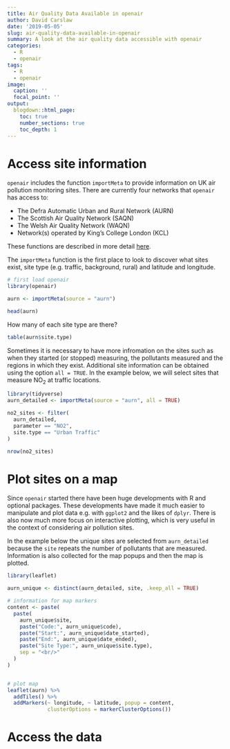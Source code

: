 ```yaml
---
title: Air Quality Data Available in openair
author: David Carslaw
date: '2019-05-05'
slug: air-quality-data-available-in-openair
summary: A look at the air quality data accessible with openair
categories:
  - R
  - openair
tags: 
  - R
  - openair
image:
  caption: ''
  focal_point: ''
output:
  blogdown::html_page:
    toc: true
    number_sections: true
    toc_depth: 1
---
```


# Access site information

`openair` includes the function `importMeta` to provide information on UK air pollution monitoring sites. There are currently four networks that `openair` has access to:

- The Defra Automatic Urban and Rural Network (AURN)
- The Scottish Air Quality Network (SAQN)
- The Welsh Air Quality Network (WAQN)
- Network(s) operated by King's College London (KCL)

These functions are described in more detail [here](http://davidcarslaw.github.io/openair/reference/index.html).

The `importMeta` function is the first place to look to discover what sites exist, site type (e.g. traffic, background, rural) and latitude and longitude.

```r
# first load openair
library(openair)

aurn <- importMeta(source = "aurn")

head(aurn)
```

How many of each site type are there?

```r
table(aurn$site.type)
```

Sometimes it is necessary to have more infromation on the sites such as when they started (or stopped) measuring, the pollutants measured and the regions in which they exist. Additional site information can be obtained using the option `all = TRUE`. In the example below, we will select sites that measure NO~2~ at traffic locations.

```r
library(tidyverse)
aurn_detailed <- importMeta(source = "aurn", all = TRUE)

no2_sites <- filter(
  aurn_detailed,
  parameter == "NO2",
  site.type == "Urban Traffic"
)

nrow(no2_sites)
```

# Plot sites on a map

Since `openair` started there have been huge developments with R and optional packages. These developments have made it much easier to manipulate and plot data e.g. with `ggplot2` and the likes of `dplyr`. There is also now much more focus on interactive plotting, which is very useful in the context of considering air pollution sites.

In the example below the unique sites are selected from `aurn_detailed` because the `site` repeats the number of pollutants that are measured. Information is also collected for the map popups and then the map is plotted.

```r
library(leaflet)

aurn_unique <- distinct(aurn_detailed, site, .keep_all = TRUE)

# information for map markers
content <- paste(
  paste(
    aurn_unique$site,
    paste("Code:", aurn_unique$code),
    paste("Start:", aurn_unique$date_started),
    paste("End:", aurn_unique$date_ended),
    paste("Site Type:", aurn_unique$site.type),
    sep = "<br/>"
  )
)


# plot map
leaflet(aurn) %>%
  addTiles() %>%
  addMarkers(~ longitude, ~ latitude, popup = content,
             clusterOptions = markerClusterOptions())
```



# Access the data